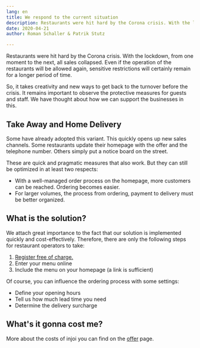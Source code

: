 ```yaml
---
lang: en
title: We respond to the current situation
description: Restaurants were hit hard by the Corona crisis. With the lockdown, all sales disappeared from one moment to the next. injoi helps with Take Away and or Delivery to serve the guests anyway.
date: 2020-04-21
author: Roman Schaller & Patrik Stutz

---
```


Restaurants were hit hard by the Corona crisis. With the lockdown, from one moment to the next, all sales collapsed. Even if the operation of the restaurants will be allowed again, sensitive restrictions will certainly remain for a longer period of time.

So, it takes creativity and new ways to get back to the turnover before the crisis. It remains important to observe the protective measures for guests and staff. We have thought about how we can support the businesses in this.

## Take Away and Home Delivery

Some have already adopted this variant. This quickly opens up new sales channels. Some restaurants update their homepage with the offer and the telephone number. Others simply put a notice board on the street.

These are quick and pragmatic measures that also work. But they can still be optimized in at least two respects:

- With a well-managed order process on the homepage, more customers can be reached. Ordering becomes easier.
- For larger volumes, the process from ordering, payment to delivery must be better organized.

## What is the solution?

We attach great importance to the fact that our solution is implemented quickly and cost-effectively. Therefore, there are only the following steps for restaurant operators to take:

1. [Register free of charge.](/en/prices/)
2. Enter your menu online
3. Include the menu on your homepage (a link is sufficient)

Of course, you can influence the ordering process with some settings:

- Define your opening hours
- Tell us how much lead time you need
- Determine the delivery surcharge

## What's it gonna cost me?

More about the costs of injoi you can find on the [offer](/en/prices/) page.

